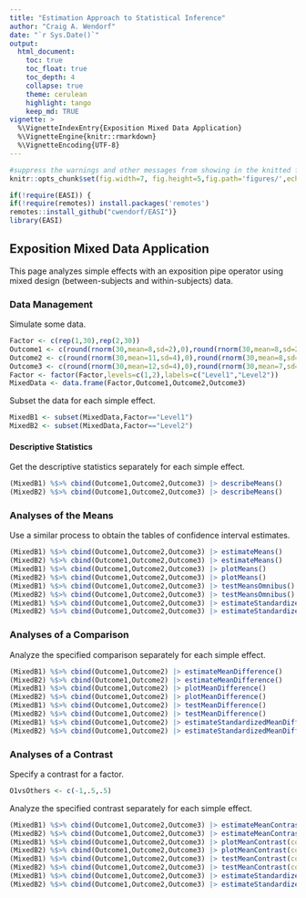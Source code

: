 ```yaml
---
title: "Estimation Approach to Statistical Inference"
author: "Craig A. Wendorf"
date: "`r Sys.Date()`"
output:
  html_document:
    toc: true
    toc_float: true
    toc_depth: 4
    collapse: true
    theme: cerulean
    highlight: tango
    keep_md: TRUE
vignette: >
  %\VignetteIndexEntry{Exposition Mixed Data Application}
  %\VignetteEngine{knitr::rmarkdown}
  %\VignetteEncoding{UTF-8}
---
```


```r
#suppress the warnings and other messages from showing in the knitted file.
knitr::opts_chunk$set(fig.width=7, fig.height=5,fig.path='figures/',echo=TRUE,warning=FALSE,message=FALSE)
```

```r
if(!require(EASI)) {
if(!require(remotes)) install.packages('remotes')
remotes::install_github("cwendorf/EASI")}
library(EASI)
```

## Exposition Mixed Data Application

This page analyzes simple effects with an exposition pipe operator using mixed design (between-subjects and within-subjects) data.

### Data Management

Simulate some data.
```r
Factor <- c(rep(1,30),rep(2,30))
Outcome1 <- c(round(rnorm(30,mean=8,sd=2),0),round(rnorm(30,mean=8,sd=2),0))
Outcome2 <- c(round(rnorm(30,mean=11,sd=4),0),round(rnorm(30,mean=8,sd=3),0))
Outcome3 <- c(round(rnorm(30,mean=12,sd=4),0),round(rnorm(30,mean=7,sd=4),0))
Factor <- factor(Factor,levels=c(1,2),labels=c("Level1","Level2"))
MixedData <- data.frame(Factor,Outcome1,Outcome2,Outcome3)
```
Subset the data for each simple effect.
```r
MixedB1 <- subset(MixedData,Factor=="Level1")
MixedB2 <- subset(MixedData,Factor=="Level2")
```

#### Descriptive Statistics

Get the descriptive statistics separately for each simple effect.
```r
(MixedB1) %$>% cbind(Outcome1,Outcome2,Outcome3) |> describeMeans()
(MixedB2) %$>% cbind(Outcome1,Outcome2,Outcome3) |> describeMeans()
```

### Analyses of the Means

Use a similar process to obtain the tables of confidence interval estimates.
```r
(MixedB1) %$>% cbind(Outcome1,Outcome2,Outcome3) |> estimateMeans()
(MixedB2) %$>% cbind(Outcome1,Outcome2,Outcome3) |> estimateMeans()
(MixedB1) %$>% cbind(Outcome1,Outcome2,Outcome3) |> plotMeans()
(MixedB2) %$>% cbind(Outcome1,Outcome2,Outcome3) |> plotMeans()
(MixedB1) %$>% cbind(Outcome1,Outcome2,Outcome3) |> testMeansOmnibus()
(MixedB2) %$>% cbind(Outcome1,Outcome2,Outcome3) |> testMeansOmnibus()
(MixedB1) %$>% cbind(Outcome1,Outcome2,Outcome3) |> estimateStandardizedMeans()
(MixedB2) %$>% cbind(Outcome1,Outcome2,Outcome3) |> estimateStandardizedMeans()
```

### Analyses of a Comparison

Analyze the specified comparison separately for each simple effect.
```r
(MixedB1) %$>% cbind(Outcome1,Outcome2) |> estimateMeanDifference()
(MixedB2) %$>% cbind(Outcome1,Outcome2) |> estimateMeanDifference()
(MixedB1) %$>% cbind(Outcome1,Outcome2) |> plotMeanDifference()
(MixedB2) %$>% cbind(Outcome1,Outcome2) |> plotMeanDifference()
(MixedB1) %$>% cbind(Outcome1,Outcome2) |> testMeanDifference()
(MixedB2) %$>% cbind(Outcome1,Outcome2) |> testMeanDifference()
(MixedB1) %$>% cbind(Outcome1,Outcome2) |> estimateStandardizedMeanDifference()
(MixedB2) %$>% cbind(Outcome1,Outcome2) |> estimateStandardizedMeanDifference()
```

### Analyses of a Contrast

Specify a contrast for a factor.
```r
O1vsOthers <- c(-1,.5,.5)
```

Analyze the specified contrast separately for each simple effect.
```r
(MixedB1) %$>% cbind(Outcome1,Outcome2,Outcome3) |> estimateMeanContrast(contrast=O1vsOthers)
(MixedB2) %$>% cbind(Outcome1,Outcome2,Outcome3) |> estimateMeanContrast(contrast=O1vsOthers)
(MixedB1) %$>% cbind(Outcome1,Outcome2,Outcome3) |> plotMeanContrast(contrast=O1vsOthers)
(MixedB2) %$>% cbind(Outcome1,Outcome2,Outcome3) |> plotMeanContrast(contrast=O1vsOthers)
(MixedB1) %$>% cbind(Outcome1,Outcome2,Outcome3) |> testMeanContrast(contrast=O1vsOthers)
(MixedB2) %$>% cbind(Outcome1,Outcome2,Outcome3) |> testMeanContrast(contrast=O1vsOthers)
(MixedB1) %$>% cbind(Outcome1,Outcome2,Outcome3) |> estimateStandardizedMeanContrast(contrast=O1vsOthers)
(MixedB2) %$>% cbind(Outcome1,Outcome2,Outcome3) |> estimateStandardizedMeanContrast(contrast=O1vsOthers)
```